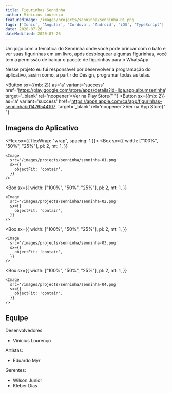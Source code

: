 ```yaml
---
title: Figurinhas Senninha
author: Vinícius Lourenço
featuredImage: /images/projects/senninha/senninha-01.png
tags: ['Ionic', 'Angular', 'Cordova', 'Android', 'iOS', 'TypeScript']
date: 2020-07-26
dateModified: 2020-07-26
---
```


Um jogo com a temática do Senninha onde você pode brincar com o bafo e ver suas figurinhas em um livro,
após desbloquear algumas figurinhas, você tem a permissão de baixar o pacote de figurinhas para o WhatsApp.

Nesse projeto eu fui responsável por desenvolver a programação do aplicativo, assim como, a partir do Design,
programar todas as telas.

<Button sx={{mb: 2}} as='a' variant='success' href='https://play.google.com/store/apps/details?id=liga.app.albumseninha' target='_blank' rel='noopener'>Ver na Play Store</Button>{" "}
<Button sx={{mb: 2}} as='a' variant='success' href='https://apps.apple.com/ca/app/figurinhas-senninha/id1476544107' target='_blank' rel='noopener'>Ver na App Store</Button>{" "}

<Divider/>

## Imagens do Aplicativo

<Flex sx={{ flexWrap: "wrap", spacing: 1 }}>
  <Box
    sx={{
      width: ["100%", "50%", "25%"],
      pl: 2,
      mt: 1,
    }}
  >
    <Image
      src='/images/projects/senninha/senninha-01.png'
      sx={{
        objectFit: 'contain',
      }}
    />
  </Box>

  <Box
    sx={{
      width: ["100%", "50%", "25%"],
      pl: 2,
      mt: 1,
    }}
  >
    <Image
      src='/images/projects/senninha/senninha-02.png'
      sx={{
        objectFit: 'contain',
      }}
    />
  </Box>

  <Box
    sx={{
      width: ["100%", "50%", "25%"],
      pl: 2,
      mt: 1,
    }}
  >
    <Image
      src='/images/projects/senninha/senninha-03.png'
      sx={{
        objectFit: 'contain',
      }}
    />
  </Box>

  <Box
    sx={{
      width: ["100%", "50%", "25%"],
      pl: 2,
      mt: 1,
    }}
  >
    <Image
      src='/images/projects/senninha/senninha-04.png'
      sx={{
        objectFit: 'contain',
      }}
    />
  </Box>
</Flex>

<Divider/>

## Equipe

Desenvolvedores:
- Vinícius Lourenço

Artistas:
- Eduardo Myr

Gerentes:
- Wilson Junior
- Kleber Dias
